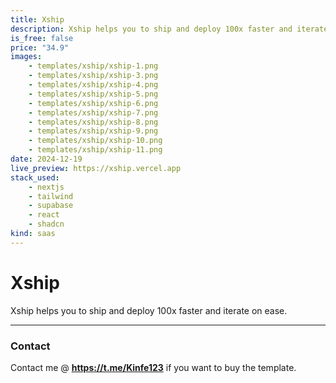 ```yaml
---
title: Xship
description: Xship helps you to ship and deploy 100x faster and iterate on ease.
is_free: false
price: "34.9"
images:
    - templates/xship/xship-1.png
    - templates/xship/xship-3.png
    - templates/xship/xship-4.png
    - templates/xship/xship-5.png
    - templates/xship/xship-6.png
    - templates/xship/xship-7.png
    - templates/xship/xship-8.png
    - templates/xship/xship-9.png
    - templates/xship/xship-10.png
    - templates/xship/xship-11.png
date: 2024-12-19
live_preview: https://xship.vercel.app
stack_used:
    - nextjs
    - tailwind
    - supabase
    - react
    - shadcn
kind: saas
---
```


# Xship 

Xship helps you to ship and deploy 100x faster and iterate on ease.


---

### Contact

Contact me @ **https://t.me/Kinfe123** if you want to buy the template.
